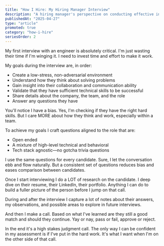```yaml
---
title: "How I Hire: My Hiring Manager Interview"
description: "A hiring manager's perspective on conducting effective initial interviews"
publishedAt: "2025-04-27"
type: "article"
promoted: true
category: "how-i-hire"
seriesOrder: 2
---
```


My first interview with an engineer is absolutely critical. I'm just wasting their time if I'm winging it. I need to invest time and effort to make it work.

My goals during the interview are, in order:

-   Create a low-stress, non-adversarial environment
-   Understand how they think about solving problems
-   Gain insight into their collaboration and communication ability
-   Validate that they have sufficient technical skills to be successful
-   Share details about the company, the team, and the role
-   Answer any questions they have

You'll notice I have a bias. Yes, I'm checking if they have the right hard skills. But I care MORE about how they think and work, especially within a team.

To achieve my goals I craft questions aligned to the role that are:

-   Open ended
-   A mixture of high-level technical and behavioral
-   Tech stack agnostic—no gotcha trivia questions

I use the same questions for every candidate. Sure, I let the conversation ebb and flow naturally. But a consistent set of questions reduces bias and eases comparison between candidates.

Once I start interviewing I do a LOT of research on the candidate. I deep dive on their resume, their LinkedIn, their portfolio. Anything I can do to build a fuller picture of the person before I jump on that call.

During and after the interview I capture a lot of notes about their answers, my observations, and possible areas to explore in future interviews.

And then I make a call. Based on what I've learned are they still a good match and should they continue. Yay or nay, pass or fail, approve or reject.

In the end it's a high stakes judgment call. The only way I can be confident in my assessment is if I've put in the hard work. It's what I want when I'm on the other side of that call.
